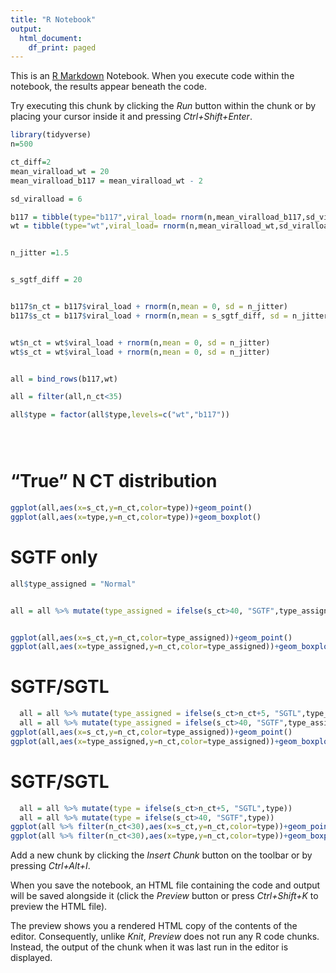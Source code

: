 ```yaml
---
title: "R Notebook"
output:
  html_document:
    df_print: paged
---
```


This is an [R Markdown](http://rmarkdown.rstudio.com) Notebook. When you execute code within the notebook, the results appear beneath the code. 

Try executing this chunk by clicking the *Run* button within the chunk or by placing your cursor inside it and pressing *Ctrl+Shift+Enter*. 

```r
library(tidyverse)
n=500

ct_diff=2
mean_viralload_wt = 20
mean_viralload_b117 = mean_viralload_wt - 2

sd_viralload = 6

b117 = tibble(type="b117",viral_load= rnorm(n,mean_viralload_b117,sd_viralload))
wt = tibble(type="wt",viral_load= rnorm(n,mean_viralload_wt,sd_viralload))


n_jitter =1.5


s_sgtf_diff = 20


b117$n_ct = b117$viral_load + rnorm(n,mean = 0, sd = n_jitter)
b117$s_ct = b117$viral_load + rnorm(n,mean = s_sgtf_diff, sd = n_jitter)


wt$n_ct = wt$viral_load + rnorm(n,mean = 0, sd = n_jitter)
wt$s_ct = wt$viral_load + rnorm(n,mean = 0, sd = n_jitter)


all = bind_rows(b117,wt)

all = filter(all,n_ct<35)

all$type = factor(all$type,levels=c("wt","b117"))





```

# "True" N CT distribution
```r


ggplot(all,aes(x=s_ct,y=n_ct,color=type))+geom_point()
ggplot(all,aes(x=type,y=n_ct,color=type))+geom_boxplot()


```

# SGTF only
```r
all$type_assigned = "Normal"


all = all %>% mutate(type_assigned = ifelse(s_ct>40, "SGTF",type_assigned))


ggplot(all,aes(x=s_ct,y=n_ct,color=type_assigned))+geom_point()
ggplot(all,aes(x=type_assigned,y=n_ct,color=type_assigned))+geom_boxplot()

```

# SGTF/SGTL
```r
  all = all %>% mutate(type_assigned = ifelse(s_ct>n_ct+5, "SGTL",type_assigned))
  all = all %>% mutate(type_assigned = ifelse(s_ct>40, "SGTF",type_assigned))
ggplot(all,aes(x=s_ct,y=n_ct,color=type_assigned))+geom_point()
ggplot(all,aes(x=type_assigned,y=n_ct,color=type_assigned))+geom_boxplot()


```


# SGTF/SGTL
```r
  all = all %>% mutate(type = ifelse(s_ct>n_ct+5, "SGTL",type))
  all = all %>% mutate(type = ifelse(s_ct>40, "SGTF",type))
ggplot(all %>% filter(n_ct<30),aes(x=s_ct,y=n_ct,color=type))+geom_point()
ggplot(all %>% filter(n_ct<30),aes(x=type,y=n_ct,color=type))+geom_boxplot()


```

Add a new chunk by clicking the *Insert Chunk* button on the toolbar or by pressing *Ctrl+Alt+I*.

When you save the notebook, an HTML file containing the code and output will be saved alongside it (click the *Preview* button or press *Ctrl+Shift+K* to preview the HTML file).

The preview shows you a rendered HTML copy of the contents of the editor. Consequently, unlike *Knit*, *Preview* does not run any R code chunks. Instead, the output of the chunk when it was last run in the editor is displayed.
